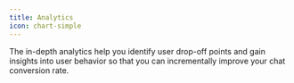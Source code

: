 ```yaml
---
title: Analytics
icon: chart-simple
---
```



<LoomVideo id="324114378c2043ed801508b68a15287c" />

The in-depth analytics help you identify user drop-off points and gain insights into user behavior so that you can incrementally improve your chat conversion rate.
